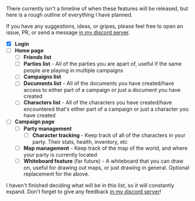 There currently isn't a timeline of when these features will be released, but here is a rough outline of everything I have planned.

If you have any suggestions, ideas, or gripes, please feel free to open an issue, PR, or send a message [in my discord server](https://discord.gg/aa7fTJEpap).

- [x] **Login**
- [ ] **Home page**
    - [ ] **Friends list**
    - [ ] **Parties list** - All of the parties you are apart of, useful if the same people are playing in multiple campaigns
    - [ ] **Campaigns list**
    - [ ] **Documents list** - All of the documents you have created/have access to either part of a campaign or just a document you have created
    - [ ] **Characters list** - All of the characters you have created/have encountered that's either part of a campaign or just a character you have created
- [ ] **Campaign page**
    - [ ] **Party management**
        - [ ] **Character tracking** - Keep track of all of the characters in your party. Their stats, health, inventory, etc
    - [ ] **Map management** - Keep track of the map of the world, and where your party is currently located
    - [ ] **Whiteboard feature** (far future) \- A whiteboard that you can draw on, useful for drawing out maps, or just drawing in general. Optional replacement for the above.

I haven't finished deciding what will be in this list, so it will constantly expand. Don't forget to give any feedback [in my discord server](https://discord.gg/aa7fTJEpap)!